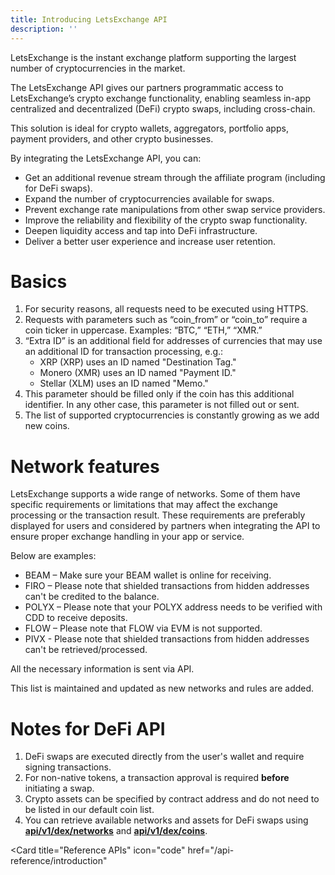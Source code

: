 ```yaml
---
title: Introducing LetsExchange API
description: ''
---
```


LetsExchange is the instant exchange platform supporting the largest number of cryptocurrencies in the market.

The LetsExchange API gives our partners programmatic access to LetsExchange’s crypto exchange functionality,
enabling seamless in-app centralized and decentralized (DeFi) crypto swaps, including cross-chain.

This solution is ideal for crypto wallets, aggregators, portfolio apps, payment providers, and other crypto businesses.

By integrating the LetsExchange API, you can:
- Get an additional revenue stream through the affiliate program (including for DeFi swaps).
- Expand the number of cryptocurrencies available for swaps.
- Prevent exchange rate manipulations from other swap service providers.
- Improve the reliability and flexibility of the crypto swap functionality.
- Deepen liquidity access and tap into DeFi infrastructure.
- Deliver a better user experience and increase user retention.


# Basics

1. For security reasons, all requests need to be executed using HTTPS.
2. Requests with parameters such as “coin_from” or “coin_to” require a coin ticker in uppercase. Examples: “BTC,” “ETH,” “XMR.”
3. “Extra ID” is an additional field for addresses of currencies that may use an additional ID for transaction processing, e.g.:
    - XRP (XRP) uses an ID named "Destination Tag."
    - Monero (XMR) uses an ID named "Payment ID."
    - Stellar (XLM) uses an ID named "Memo."
4. This parameter should be filled only if the coin has this additional identifier. In any other case, this parameter is not filled out or sent.
5. The list of supported cryptocurrencies is constantly growing as we add new coins.

# Network features

LetsExchange supports a wide range of networks. Some of them have specific requirements or limitations that may affect the exchange processing or the transaction result. These requirements are preferably displayed for users and considered by partners when integrating the API to ensure proper exchange handling in your app or service.

Below are examples:
- BEAM – Make sure your BEAM wallet is online for receiving.
- FIRO – Please note that shielded transactions from hidden addresses can't be credited to the balance.
- POLYX – Please note that your POLYX address needs to be verified with CDD to receive deposits.
- FLOW – Please note that FLOW via EVM is not supported.
- PIVX - Please note that shielded transactions from hidden addresses can't be retrieved/processed.

All the necessary information is sent via API.

This list is maintained and updated as new networks and rules are added.


# Notes for DeFi API

1. DeFi swaps are executed directly from the user's wallet and require signing transactions.
2. For non-native tokens, a transaction approval is required **before** initiating a swap.
3. Crypto assets can be specified by contract address and do not need to be listed in our default coin list.
4. You can retrieve available networks and assets for DeFi swaps
using **[api/v1/dex/networks](/api-reference/endpoint/v1/transaction/dex/networks)**
and **[api/v1/dex/coins](/api-reference/endpoint/v1/transaction/dex/coins)**.


<Card
    title="Reference APIs"
    icon="code"
    href="/api-reference/introduction"
>
</Card>
